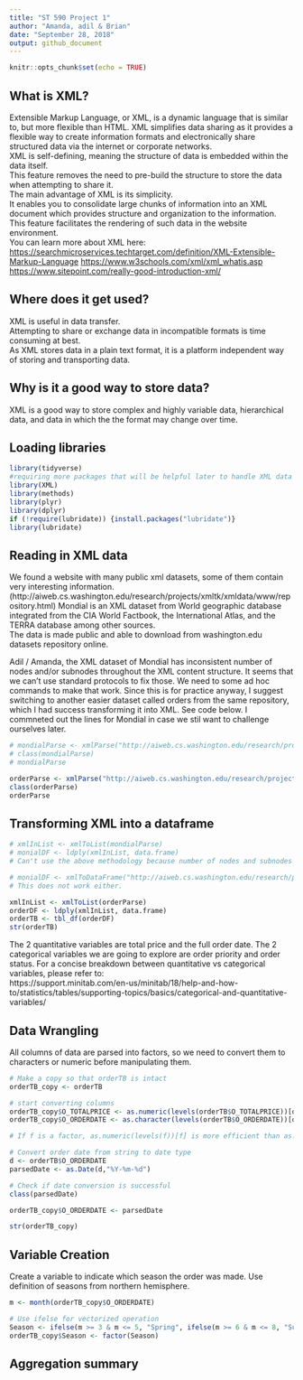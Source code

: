 ```yaml
---
title: "ST 590 Project 1"
author: "Amanda, adil & Brian"
date: "September 28, 2018"
output: github_document
---
```


```r
knitr::opts_chunk$set(echo = TRUE)
```
## What is XML?
Extensible Markup Language, or XML, is a dynamic language that is similar to, but more flexible than HTML.  XML simplifies data sharing as it provides a flexible way to create information formats and electronically share structured data via the internet or corporate networks.<br> 
XML is self-defining, meaning the structure of data is embedded within the data itself.<br>
This feature removes the need to pre-build the structure to store the data when attempting to share it.  
The main advantage of XML is its simplicity.<br>
It enables you to consolidate large chunks of information into an XML document which provides structure and organization to the information.  This feature facilitates the rendering of such data in the website environment.<br>
You can learn more about XML here: <br> 
<https://searchmicroservices.techtarget.com/definition/XML-Extensible-Markup-Language> 
<https://www.w3schools.com/xml/xml_whatis.asp> <br>
<https://www.sitepoint.com/really-good-introduction-xml/> <br>

## Where does it get used? 
XML is useful in data transfer.<br>
Attempting to share or exchange data in incompatible formats is time consuming at best.<br>
As XML stores data in a plain text format, it is a platform independent way of storing and transporting data.

## Why is it a good way to store data?
XML is a good way to store complex and highly variable data, hierarchical data, and data in which the the format may change over time. 

## Loading libraries
```r
library(tidyverse)
#requiring more packages that will be helpful later to handle XML data
library(XML)
library(methods)
library(plyr)
library(dplyr)
if (!require(lubridate)) {install.packages("lubridate")}
library(lubridate)
```


## Reading in XML data

We found a website with many public xml datasets, some of them contain very interesting information.<br> (http://aiweb.cs.washington.edu/research/projects/xmltk/xmldata/www/repository.html)
Mondial is an XML dataset from World geographic database integrated from the CIA World Factbook, the International Atlas, and the TERRA database among other sources.<br>
The data is made public and able to download from washington.edu datasets repository online.

Adil / Amanda, the XML dataset of Mondial has inconsistent number of nodes and/or subnodes throughout the XML content structure. It seems that we can't use standard protocols to fix those. We need to some ad hoc commands to make that work. Since this is for practice anyway, I suggest switching to another easier dataset called orders from the same repository, which I had success transforming it into XML. See code below. I commneted out the lines for Mondial in case we stil want to challenge ourselves later.

```r

# mondialParse <- xmlParse("http://aiweb.cs.washington.edu/research/projects/xmltk/xmldata/data/mondial/mondial-3.0.xml", useInternalNodes = TRUE)
# class(mondialParse)
# mondialParse

orderParse <- xmlParse("http://aiweb.cs.washington.edu/research/projects/xmltk/xmldata/data/tpc-h/orders.xml")
class(orderParse)
orderParse
```

## Transforming XML into a dataframe
```r

# xmlInList <- xmlToList(mondialParse)
# monialDF <- ldply(xmlInList, data.frame)
# Can't use the above methodology because number of nodes and subnodes are not consistent throughout the entire XML structure.

# monialDF <- xmlToDataFrame("http://aiweb.cs.washington.edu/research/projects/xmltk/xmldata/data/mondial/mondial-3.0.xml")
# This does not work either.

xmlInList <- xmlToList(orderParse)
orderDF <- ldply(xmlInList, data.frame)
orderTB <- tbl_df(orderDF)
str(orderTB)

```
The 2 quantitative variables are total price and the full order date. The 2 categorical variables we are going to explore are order priority and order status. For a concise breakdown between quantitative vs categorical variables, please refer to:<br> https://support.minitab.com/en-us/minitab/18/help-and-how-to/statistics/tables/supporting-topics/basics/categorical-and-quantitative-variables/

## Data Wrangling
All columns of data are parsed into factors, so we need to convert them to characters or numeric before manipulating them.
```r
# Make a copy so that orderTB is intact
orderTB_copy <- orderTB

# start converting columns
orderTB_copy$O_TOTALPRICE <- as.numeric(levels(orderTB$O_TOTALPRICE))[orderTB$O_TOTALPRICE]
orderTB_copy$O_ORDERDATE <- as.character(levels(orderTB$O_ORDERDATE))[orderTB$O_ORDERDATE]

# If f is a factor, as.numeric(levels(f))[f] is more efficient than as.numeric(as.character(f)) according to R documentation. That is what we used above.

# Convert order date from string to date type
d <- orderTB$O_ORDERDATE
parsedDate <- as.Date(d,"%Y-%m-%d")

# Check if date conversion is successful
class(parsedDate)

orderTB_copy$O_ORDERDATE <- parsedDate

str(orderTB_copy)

```

## Variable Creation
Create a variable to indicate which season the order was made. Use definition of seasons from northern hemisphere.
```r

m <- month(orderTB_copy$O_ORDERDATE)

# Use ifelse for vectorized operation
Season <- ifelse(m >= 3 & m <= 5, "Spring", ifelse(m >= 6 & m <= 8, "Summer", ifelse(m >= 9 & m <= 11, "Autumn", "Winter")))
orderTB_copy$Season <- factor(Season)

```

## Aggregation summary
